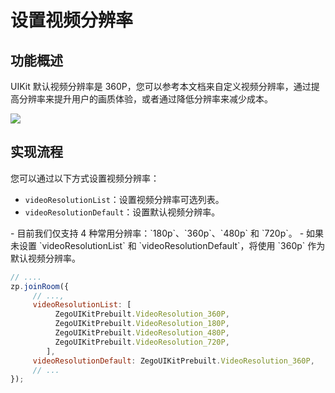 # 设置视频分辨率

## 功能概述

UIKit 默认视频分辨率是 360P，您可以参考本文档来自定义视频分辨率，通过提高分辨率来提升用户的画质体验，或者通过降低分辨率来减少成本。

<Frame width="512" height="auto" caption="">
  <img src="https://storage.zego.im/sdk-doc/Pics/Prebuilt_Web/set_video_resolution.png" />
</Frame>

## 实现流程
您可以通过以下方式设置视频分辨率：
- `videoResolutionList`：设置视频分辨率可选列表。
- `videoResolutionDefault`：设置默认视频分辨率。

<Warning title="注意">
- 目前我们仅支持 4 种常用分辨率：`180p`、`360p`、`480p` 和 `720p`。
- 如果未设置 `videoResolutionList` 和 `videoResolutionDefault`，将使用 `360p` 作为默认视频分辨率。
</Warning>

```js
// ....
zp.joinRoom({
     // ...,
     videoResolutionList: [
          ZegoUIKitPrebuilt.VideoResolution_360P,
          ZegoUIKitPrebuilt.VideoResolution_180P,
          ZegoUIKitPrebuilt.VideoResolution_480P,
          ZegoUIKitPrebuilt.VideoResolution_720P,
        ],
     videoResolutionDefault: ZegoUIKitPrebuilt.VideoResolution_360P, 
     // ...
});
```
